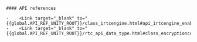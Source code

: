 <PlatformWrapper platform="unity">

    #### API references

    -    <Link target="_blank" to="{{global.API_REF_UNITY_ROOT}}/class_irtcengine.html#api_irtcengine_enableencryption">EnableEncryption</Link>
    -    <Link target="_blank" to="{{global.API_REF_UNITY_ROOT}}/rtc_api_data_type.html#class_encryptionconfig">EncryptionConfig</Link>
</PlatformWrapper>